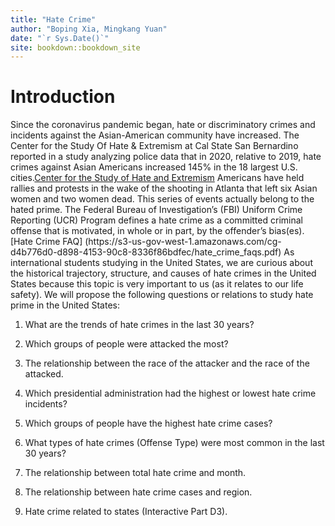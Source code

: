 ```yaml
--- 
title: "Hate Crime"
author: "Boping Xia, Mingkang Yuan"
date: "`r Sys.Date()`"
site: bookdown::bookdown_site
---
```


# Introduction
Since the coronavirus pandemic began, hate or discriminatory crimes and incidents against the Asian-American community have increased. The Center for the Study Of Hate & Extremism at Cal State San Bernardino reported in a study analyzing police data that in 2020, relative to 2019, hate crimes against Asian Americans increased 145% in the 18 largest U.S. cities.[Center for the Study of Hate and Extremism](https://www.csusb.edu/hate-and-extremism-center) Americans have held rallies and protests in the wake of the shooting in Atlanta that left six Asian women and two women dead. This series of events actually belong to the hated prime. The Federal Bureau of Investigation's (FBI) Uniform Crime Reporting (UCR) Program defines a hate crime as a committed criminal offense that is motivated, in whole or in part,  by the offender's bias(es).[Hate Crime FAQ] (https://s3-us-gov-west-1.amazonaws.com/cg-d4b776d0-d898-4153-90c8-8336f86bdfec/hate_crime_faqs.pdf) As international students studying in the United States, we are curious about the historical trajectory, structure, and causes of hate crimes in the United States because this topic is very important to us (as it relates to our life safety).  We will propose the following questions or relations to study hate prime in the United States:

1. What are the trends of hate crimes in the last 30 years? 

2. Which groups of people were attacked the most?

3. The relationship between the race of the attacker and the race of the attacked.

4. Which presidential administration had the highest or lowest hate crime incidents?

5. Which groups of people have the highest hate crime cases?

6. What types of hate crimes (Offense Type) were most common in the last 30 years?

7. The relationship between total hate crime and month.

8. The relationship between hate crime cases and region. 

9. Hate crime related to states (Interactive Part D3).


